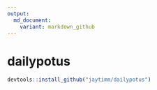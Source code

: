 ```yaml
---
output:
  md_document:
    variant: markdown_github
---
```


# dailypotus

```r
devtools::install_github("jaytimm/dailypotus")
```


